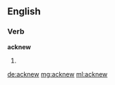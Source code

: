 ==English==

===Verb===
'''acknew'''

# {{past of|[[acknow]]}}

[[de:acknew]]
[[mg:acknew]]
[[ml:acknew]]